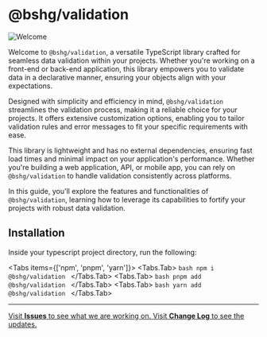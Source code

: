 
# @bshg/validation

![Welcome](/images/validation-raccoon.png)

Welcome to `@bshg/validation`, a versatile TypeScript library crafted for seamless data validation within your projects. Whether you're working on a front-end or back-end application, this library empowers you to validate data in a declarative manner, ensuring your objects align with your expectations.

Designed with simplicity and efficiency in mind, `@bshg/validation` streamlines the validation process, making it a reliable choice for your projects. It offers extensive customization options, enabling you to tailor validation rules and error messages to fit your specific requirements with ease.

This library is lightweight and has no external dependencies, ensuring fast load times and minimal impact on your application's performance. Whether you're building a web application, API, or mobile app, you can rely on `@bshg/validation` to handle validation consistently across platforms.

In this guide, you'll explore the features and functionalities of `@bshg/validation`, learning how to leverage its capabilities to fortify your projects with robust data validation.

## Installation
Inside your typescript project directory, run the following:

<Tabs items={['npm', 'pnpm', 'yarn']}>
    <Tabs.Tab>
        ```bash
        npm i @bshg/validation
        ```
    </Tabs.Tab>
    <Tabs.Tab>
        ```bash
        pnpm add @bshg/validation
        ```
    </Tabs.Tab>
    <Tabs.Tab>
        ```bash
        yarn add @bshg/validation
        ```
    </Tabs.Tab>
</Tabs>

---
<a href="https://github.com/bshgenerator/ts-validation/issues" target="_blank">
    <Callout type="info">
        Visit <b>Issues</b> to see what we are working on.
    </Callout>
</a>
<a href="https://github.com/bshgenerator/ts-validation/blob/main/CHANGELOG.md" target="_blank">
    <Callout type="info">
        Visit <b>Change Log</b> to see the updates.
    </Callout>
</a>
